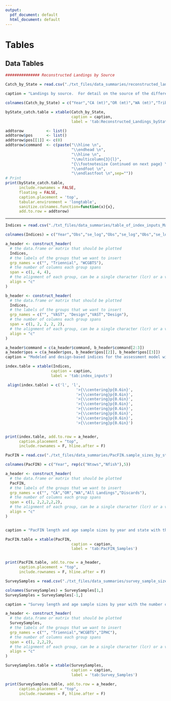 ```yaml
---
output:
  pdf_document: default
  html_document: default
---
```

<!-- ====================================================================== -->
<!-- ****************************            ****************************** --> 
<!-- ****************************BEGIN TABLES****************************** --> 
<!-- ****************************             ***************************** --> 
<!-- ======================================================================--> 

# Tables

## Data Tables

<!-- ********************************************************************** --> 
<!-- *********************Commercial landings TABLES*********************** --> 
<!-- ********************************************************************** --> 

```r

############### Reconstructed Landings by Source

Catch_by_State = read.csv("./txt_files/data_summaries/reconstructed_landings_by_state.csv")

caption = "Landings by source.  For detail on the source of the different estimates, see 'Fishery Landings and Discards' above. Values prior to 1939 were not included in the final model and augmented by an estimated linear increase in total catch including discards from 1916 to 1950. Estimated discards are not included in this table."

colnames(Catch_by_State) = c("Year","CA (mt)","OR (mt)","WA (mt)","Tribal (mt)","Total (mt)")

byState_catch.table = xtable(Catch_by_State, 
                             caption = caption,
                             label = 'tab:Reconstructed_Landings_byState')

addtorow          <- list()
addtorow$pos      <- list()
addtorow$pos[[1]] <- c(0)
addtorow$command  <- c(paste("\\hline \n",
                             "\\endhead \n",
                             "\\hline \n",
                             "\\multicolumn{3}{l}",
                             "{\\footnotesize Continued on next page} \n",
                             "\\endfoot \n",
                             "\\endlastfoot \n",sep=""))
# Print
print(byState_catch.table, 
      include.rownames = FALSE,
      floating = FALSE,
      caption.placement = 'top',
      tabular.environment = 'longtable',
      sanitize.colnames.function=function(x){x},
      add.to.row = addtorow)

```

     
     
*********************************


\FloatBarrier
\newpage

```r

Indices = read.csv("./txt_files/data_summaries/table_of_index_inputs_May18.csv")

colnames(Indices) = c("Year","Obs","se_log","Obs","se_log","Obs","se_log","Obs","se_log")

a_header <- construct_header(
  # the data.frame or matrix that should be plotted
  Indices,
  # the labels of the groups that we want to insert
  grp_names = c("", "Triennial", "WCGBTS"),
  # the number of columns each group spans
  span = c(1, 4, 4),
  # the alignment of each group, can be a single character (lcr) or a vector
  align = "c"
)

b_header <- construct_header(
  # the data.frame or matrix that should be plotted
  Indices,
  # the labels of the groups that we want to insert
  grp_names = c("", "VAST", "Design","VAST","Design"),
  # the number of columns each group spans
  span = c(1, 2, 2, 2, 2),
  # the alignment of each group, can be a single character (lcr) or a vector
  align = "c"
)

a_header$command = c(a_header$command, b_header$command[2:3])
a_header$pos = c(a_header$pos, b_header$pos[[2]], b_header$pos[[3]])
caption = "Modeled and design-based indices for the assessment model with associated log-scale standard error estimates (se_log). The WCGBT and Triennial Surveys were standardized using the VAST geostatistical software and are in units of metric tons."

index.table = xtable(Indices,
                    caption = caption,
                    label = 'tab:index_inputs')

 align(index.table) = c('l', 'l',
                               '>{\\centering}p{0.6in}',
                               '>{\\centering}p{0.6in}',
                               '>{\\centering}p{0.6in}',
                               '>{\\centering}p{0.6in}',
                               '>{\\centering}p{0.6in}',
                               '>{\\centering}p{0.6in}',
                               '>{\\centering}p{0.6in}',
                               '>{\\centering}p{0.6in}')


print(index.table, add.to.row = a_header, 
      caption.placement = "top", 
      include.rownames = F, hline.after = F)


```


\FloatBarrier
\newpage


```r

PacFIN = read.csv("./txt_files/data_summaries/PacFIN.sample_sizes_by_state_with_ages.csv")

colnames(PacFIN) = c("Year", rep(c("Ntows","Nfish"),5))

a_header <- construct_header(
  # the data.frame or matrix that should be plotted
  PacFIN,
  # the labels of the groups that we want to insert
  grp_names = c("", "CA","OR","WA","All Landings","Discards"),
  # the number of columns each group spans
  span = c(1, 2,2,2,2,2),
  # the alignment of each group, can be a single character (lcr) or a vector
  align = "c"
)


caption = "PacFIN length and age sample sizes by year and state with the number of unique tows from which Big Skate were sampled as well as the number of individual Big Skates that were measured. Samples from all landings were combined for the fishery length and age compositions, while samples from discards provided separate annual compositions."

PacFIN.table = xtable(PacFIN,
                             caption = caption,
                             label = 'tab:PacFIN_Samples')


print(PacFIN.table, add.to.row = a_header, 
      caption.placement = "top", 
      include.rownames = F, hline.after = F)
```





\FloatBarrier
\newpage

```r

SurveySamples = read.csv("./txt_files/data_summaries/survey_sample_sizes.csv", as.is=T)

colnames(SurveySamples) = SurveySamples[1,]
SurveySamples = SurveySamples[-1,]

caption = "Survey length and age sample sizes by year with the number of unique tows or sets from which Big Skate were sampled as well as the number of individual Big Skates that were measured."

a_header <- construct_header(
  # the data.frame or matrix that should be plotted
  SurveySamples,
  # the labels of the groups that we want to insert
  grp_names = c("", "Triennial","WCGBTS","IPHC"),
  # the number of columns each group spans
  span = c(1, 2,2,2),
  # the alignment of each group, can be a single character (lcr) or a vector
  align = "c"
)

SurveySamples.table = xtable(SurveySamples,
                             caption = caption,
                             label = 'tab:Survey_Samples')

print(SurveySamples.table, add.to.row = a_header, 
      caption.placement = "top", 
      include.rownames = F, hline.after = F)

```





\FloatBarrier
\newpage

<!-- ********************************************************************** --> 
<!-- ***********Recreational Landings and discards TABLE******************* --> 
<!-- ********************************************************************** --> 
<!-- Washington rec removal TABLES--> 


<!-- Oregon rec removal TABLES-->


<!-- California rec removal TABLES-->

\newpage
\FloatBarrier
<!-- ********************************************************************** --> 
<!-- *****Fleet xx index TABLES******* -->
<!-- ********************************************************************** --> 



\FloatBarrier
<!-- ********************************************************************** -->
<!-- *****Fleet xx index TABLES******* -->
<!-- ********************************************************************** -->


\FloatBarrier
<!-- ********************************************************************** -->
<!-- *****Fleet xx index TABLES******* -->
<!-- ********************************************************************** -->









\FloatBarrier
<!-- ********************************************************************** -->
<!-- *****Fleet xx index TABLES******* -->
<!-- ********************************************************************** -->




